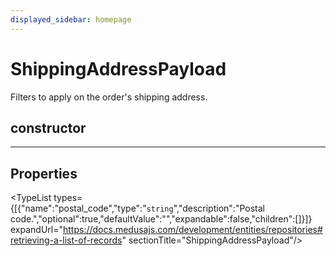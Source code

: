 ```yaml
---
displayed_sidebar: homepage
---
```



# ShippingAddressPayload

Filters to apply on the order's shipping address.

## constructor

___

## Properties

<TypeList types={[{"name":"postal_code","type":"`string`","description":"Postal code.","optional":true,"defaultValue":"","expandable":false,"children":[]}]} expandUrl="https://docs.medusajs.com/development/entities/repositories#retrieving-a-list-of-records" sectionTitle="ShippingAddressPayload"/>
